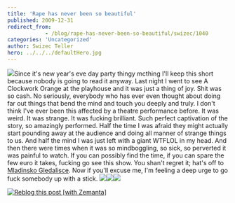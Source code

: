 ```yaml
---
title: 'Rape has never been so beautiful'
published: 2009-12-31
redirect_from: 
            - /blog/rape-has-never-been-so-beautiful/swizec/1040
categories: 'Uncategorized'
author: Swizec Teller
hero: ../../../defaultHero.jpg
---
```

![](http://cm.mladinsko.com/pictures/360/up1607.jpg.jpeg)Since it's new year's eve day party thingy mcthing I'll keep this short because nobody is going to read it anyway. Last night I went to see A Clockwork Orange at the playhouse and it was just a thing of joy. Shit was so cash. No seriously, everybody who has ever even thought about doing far out things that bend the mind and touch you deeply and truly. I don't think I've ever been this affected by a theatre performance before. It was weird. It was strange. It was fucking brilliant. Such perfect captivation of the story, so amazingly performed. Half the time I was afraid they might actually start pounding away at the audience and doing all manner of strange things to us. And half the mind I was just left with a giant WTFLOL in my head. And then there were times when it was so mindboggling, so sick, so perverted it was painful to watch. If you can possibly find the time, if you can spare the few euro it takes, fucking go see this show. You shan't regret it; hat's off to [Mladinsko Gledalisce](http://www.mladinsko.com/). Now if you'll excuse me, I'm feeling a deep urge to go fuck somebody up with a stick. ![](http://cm.mladinsko.com/pictures/360/up1635.jpg.jpeg)![](http://cm.mladinsko.com/pictures/360/up1626.jpg.jpeg)![](http://cm.mladinsko.com/pictures/360/up1623.jpg.jpeg)

[![Reblog this post \[with Zemanta\]](http://img.zemanta.com/reblog_e.png?x-id=8e807611-944f-4747-8976-d331bf1c5a0d)](http://reblog.zemanta.com/zemified/8e807611-944f-4747-8976-d331bf1c5a0d/ "Reblog this post \[with Zemanta]")